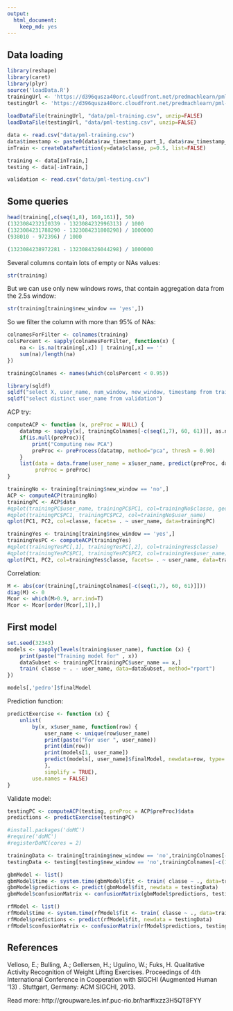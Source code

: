 ```yaml
---
output:
  html_document:
    keep_md: yes
---
```

## Data loading

```r
library(reshape)
library(caret)
library(plyr)
source('loadData.R')
trainingUrl <- 'https://d396qusza40orc.cloudfront.net/predmachlearn/pml-training.csv'
testingUrl <- 'https://d396qusza40orc.cloudfront.net/predmachlearn/pml-testing.csv'
  
loadDataFile(trainingUrl, "data/pml-training.csv", unzip=FALSE)
loadDataFile(testingUrl, "data/pml-testing.csv", unzip=FALSE)

data <- read.csv("data/pml-training.csv")
data$timestamp <- paste0(data$raw_timestamp_part_1, data$raw_timestamp_part_2)
inTrain <- createDataPartition(y=data$classe, p=0.5, list=FALSE)

training <- data[inTrain,]
testing <- data[-inTrain,]

validation <- read.csv("data/pml-testing.csv")
```

## Some queries

```r
head(training[,c(seq(1,8), 160,161)], 50)
(1323084232120339 - 1323084232996313) / 1000
(1323084231788290 - 1323084231808298) / 1000000
(938010 - 972396) / 1000

(1323084238972281 - 1323084326044298) / 1000000

```

Several columns contain lots of empty or NAs values:
```r
str(training)
```

But we can use only new windows rows, that contain aggregation data from the 2.5s window:
```r
str(training[training$new_window == 'yes',])
```

So we filter the column with more than 95% of NAs:
```r
colnamesForFilter <- colnames(training)
colsPercent <- sapply(colnamesForFilter, function(x) {
    na <- is.na(training[,x]) | training[,x] == ''
    sum(na)/length(na)
})

trainingColnames <- names(which(colsPercent < 0.95))
```

```r
library(sqldf)
sqldf("select X, user_name, num_window, new_window, timestamp from training where num_window in (12, 13)")
sqldf("select distinct user_name from validation")
```

ACP try:
```r
computeACP <- function (x, preProc = NULL) {
    datatmp <- sapply(x[, trainingColnames[-c(seq(1,7), 60, 61)]], as.numeric)
    if(is.null(preProc)){
        print("Computing new PCA")
        preProc <- preProcess(datatmp, method="pca", thresh = 0.90)
    }
    list(data = data.frame(user_name = x$user_name, predict(preProc, datatmp), classe = x$classe),
         preProc = preProc)
}

trainingNo <- training[training$new_window == 'no',]
ACP <- computeACP(trainingNo)
trainingPC <- ACP$data
#qplot(trainingPC$user_name, trainingPC$PC1, col=trainingNo$classe, geom="jitter")
#qplot(trainingPC$PC1, trainingPC$PC2, col=trainingNo$user_name)
qplot(PC1, PC2, col=classe, facets= . ~ user_name, data=trainingPC)
```

```r
trainingYes <- training[training$new_window == 'yes',]
trainingYesPC <- computeACP(trainingYes)
#qplot(trainingYesPC[,1], trainingYesPC[,2], col=trainingYes$classe)
#qplot(trainingYesPC$PC1, trainingYesPC$PC2, col=trainingYes$user_name)
qplot(PC1, PC2, col=trainingYes$classe, facets= . ~ user_name, data=trainingYesPC)
```

Correlation:
```r
M <- abs(cor(training[,trainingColnames[-c(seq(1,7), 60, 61)]]))
diag(M) <- 0
Mcor <- which(M>0.9, arr.ind=T)
Mcor <- Mcor[order(Mcor[,1]),]
```

## First model

```r
set.seed(32343)
models <- sapply(levels(training$user_name), function (x) {
    print(paste("Training model for" , x))
    dataSubset <- trainingPC[trainingPC$user_name == x,]
    train( classe ~ . - user_name, data=dataSubset, method="rpart")
})

models[,'pedro']$finalModel
```

Prediction function:
```r
predictExercise <- function (x) {
    unlist(
        by(x, x$user_name, function(row) {
            user_name <- unique(row$user_name)
            print(paste("For user ", user_name))
            print(dim(row))
            print(models[1, user_name])
            predict(models[, user_name]$finalModel, newdata=row, type= 'class')
            },
            simplify = TRUE),
        use.names = FALSE)
}

```

Validate model:
```r
testingPC <- computeACP(testing, preProc = ACP$preProc)$data
predictions <- predictExercise(testingPC)
```

```r
#install.packages('doMC')
#require('doMC')
#registerDoMC(cores = 2)

trainingData <- training[training$new_window == 'no',trainingColnames[-c(1, 3:7, 61)]]
testingData <- testing[testing$new_window == 'no',trainingColnames[-c(1, 3:7, 61)]]

gbmModel <- list()
gbmModel$time <- system.time(gbmModel$fit <- train( classe ~ ., data=trainingData, method="gbm"))
gbmModel$predictions <- predict(gbmModel$fit, newdata = testingData)
gbmModel$confusionMatrix <- confusionMatrix(gbmModel$predictions, testingData$classe)
```

```r
rfModel <- list()
rfModel$time <- system.time(rfModel$fit <- train( classe ~ ., data=trainingData, method="rf"))
rfModel$predictions <- predict(rfModel$fit, newdata = testingData)
rfModel$confusionMatrix <- confusionMatrix(rfModel$predictions, testingData$classe)
```

## References

Velloso, E.; Bulling, A.; Gellersen, H.; Ugulino, W.; Fuks, H. Qualitative Activity Recognition of Weight Lifting Exercises. Proceedings of 4th International Conference in Cooperation with SIGCHI (Augmented Human '13) . Stuttgart, Germany: ACM SIGCHI, 2013.

Read more: http://groupware.les.inf.puc-rio.br/har#ixzz3H5QT8FYY
